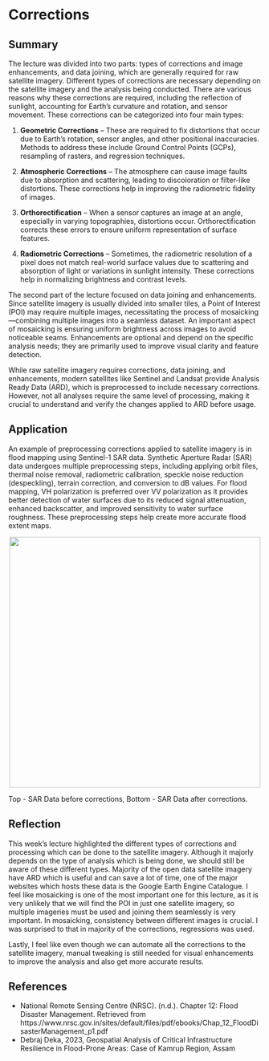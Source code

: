 # Corrections

## Summary

The lecture was divided into two parts: types of corrections and image enhancements, and data joining, which are generally required for raw satellite imagery. Different types of corrections are necessary depending on the satellite imagery and the analysis being conducted. There are various reasons why these corrections are required, including the reflection of sunlight, accounting for Earth’s curvature and rotation, and sensor movement. These corrections can be categorized into four main types:

1.  **Geometric Corrections** – These are required to fix distortions that occur due to Earth's rotation, sensor angles, and other positional inaccuracies. Methods to address these include Ground Control Points (GCPs), resampling of rasters, and regression techniques.

2.  **Atmospheric Corrections** – The atmosphere can cause image faults due to absorption and scattering, leading to discoloration or filter-like distortions. These corrections help in improving the radiometric fidelity of images.

3.  **Orthorectification** – When a sensor captures an image at an angle, especially in varying topographies, distortions occur. Orthorectification corrects these errors to ensure uniform representation of surface features.

4.  **Radiometric Corrections** – Sometimes, the radiometric resolution of a pixel does not match real-world surface values due to scattering and absorption of light or variations in sunlight intensity. These corrections help in normalizing brightness and contrast levels.

The second part of the lecture focused on data joining and enhancements. Since satellite imagery is usually divided into smaller tiles, a Point of Interest (POI) may require multiple images, necessitating the process of mosaicking—combining multiple images into a seamless dataset. An important aspect of mosaicking is ensuring uniform brightness across images to avoid noticeable seams. Enhancements are optional and depend on the specific analysis needs; they are primarily used to improve visual clarity and feature detection.

While raw satellite imagery requires corrections, data joining, and enhancements, modern satellites like Sentinel and Landsat provide Analysis Ready Data (ARD), which is preprocessed to include necessary corrections. However, not all analyses require the same level of processing, making it crucial to understand and verify the changes applied to ARD before usage.

## Application

An example of preprocessing corrections applied to satellite imagery is in flood mapping using Sentinel-1 SAR data. Synthetic Aperture Radar (SAR) data undergoes multiple preprocessing steps, including applying orbit files, thermal noise removal, radiometric calibration, speckle noise reduction (despeckling), terrain correction, and conversion to dB values. For flood mapping, VH polarization is preferred over VV polarization as it provides better detection of water surfaces due to its reduced signal attenuation, enhanced backscatter, and improved sensitivity to water surface roughness. These preprocessing steps help create more accurate flood extent maps.

<div style="text-align: center;">
  <img src="Files/Before and After correction.png" width="500px">
</div>
Top - SAR Data before corrections, Bottom - SAR Data after corrections.


## Reflection

This week's lecture highlighted the different types of corrections and processing which can be done to the satellite imagery. Although it majorly depends on the type of analysis which is being done, we should still be aware of these different types. Majority of the open data satellite imagery have ARD which is useful and can save a lot of time, one of the major websites which hosts these data is the Google Earth Engine Catalogue. I feel like mosaicking is one of the most important one for this lecture, as it is very unlikely that we will find the POI in just one satellite imagery, so multiple imageries must be used and joining them seamlessly is very important. In mosaicking, consistency between different images is crucial. I was surprised to that in majority of the corrections, regressions was used. 

Lastly, I feel like even though we can automate all the corrections to the satellite imagery, manual tweaking is still needed for visual enhancements to improve the analysis and also get more accurate results.

## References

- National Remote Sensing Centre (NRSC). (n.d.). Chapter 12: Flood Disaster Management. 
Retrieved from https://www.nrsc.gov.in/sites/default/files/pdf/ebooks/Chap_12_FloodDisasterManagement_p1.pdf
- Debraj Deka, 2023, Geospatial Analysis of Critical Infrastructure Resilience in Flood-Prone Areas: Case of Kamrup Region, Assam


